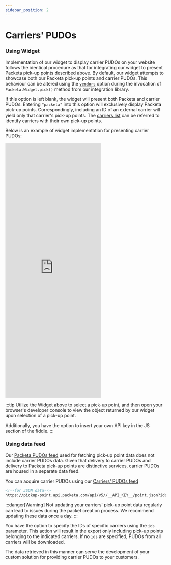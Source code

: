 ```yaml
---
sidebar_position: 2
---
```


# Carriers' PUDOs

### Using Widget
Implementation of our widget to display carrier PUDOs on your website follows the identical procedure as that for integrating our widget to present Packeta pick-up points described above. By default, our widget attempts to showcase both our Packeta pick-up points and carrier PUDOs. This behaviour can be altered using the [`vendors`](../widget#options) option during the invocation of `Packeta.Widget.pick()` method from our integration library.

If this option is left blank, the widget will present both Packeta and carrier PUDOs. Entering `"packeta"` into this option will exclusively display Packeta pick-up points. Correspondingly, including an ID of an external carrier will yield only that carrier's pick-up points. The [carriers list](../packeta-pudos.mdx#carriers-list) can be referred to identify carriers with their own pick-up points.

Below is an example of widget implementation for presenting carrier PUDOs:

<iframe
    height="800"
    style={{width: "100%"}}
    scrolling="no"
    title="Widget implementation - Carrier PUDOs"
    src="https://codepen.io/Packeta/embed/xxNRWEN?default-tab=result"
    frameborder="no"
    loading="lazy"
    allowtransparency="true"
    allowfullscreen="true"
    sandbox>
  See the Pen <a href="https://codepen.io/Packeta/pen/xxNRWEN">
  Widget implementation</a> by Packeta Developers (<a href="https://codepen.io/Packeta">@Packeta</a>)
  on <a href="https://codepen.io">CodePen</a>.
</iframe>

:::tip
Utilize the Widget above to select a pick-up point, and then open your browser's developer console to view the object returned by our widget upon selection of a pick-up point.

Additionally, you have the option to insert your own API key in the JS section of the fiddle.
:::

### Using data feed
Our [Packeta PUDOs feed](../packeta-pudos) used for fetching pick-up point data does not include carrier PUDOs data. Given that delivery to carrier PUDOs and delivery to Packeta pick-up points are distinctive services, carrier PUDOs are housed in a separate data feed.

You can acquire carrier PUDOs using our [Carriers' PUDOs feed](../carriers-pudos)
```html
<!--for JSON data-->
https://pickup-point.api.packeta.com/api/v5//__API_KEY__/point.json?ids=__BRANCH_IDS__
```

:::danger[Warning]
Not updating your carriers' pick-up point data regularly can lead to issues during the packet creation process. We recommend updating these data once a day.
:::

You have the option to specify the IDs of specific carriers using the `ids` parameter. This action will result in the export only including pick-up points belonging to the indicated carriers. If no `ids` are specified, PUDOs from all carriers will be downloaded.

The data retrieved in this manner can serve the development of your custom solution for providing carrier PUDOs to your customers.